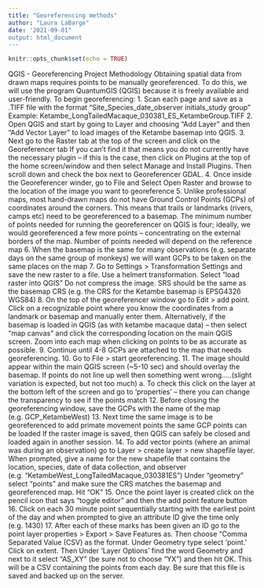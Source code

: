 ```yaml
---
title: "Georeferencing methods"
author: "Laura LaBarge"
date: '2021-09-01"
output: html_document
---
```


```r
knitr::opts_chunk$set(echo = TRUE)
```
QGIS - Georeferencing Project Methodology
Obtaining spatial data from drawn maps requires points to be manually georeferenced. To do this, we will use the program QuantumGIS (QGIS) because it is freely available and user-friendly.
To begin georeferencing:
1. Scan each page and save as a .TIFF file with the format “Site_Species_date_observer initials_study group” Example: Ketambe_LongTailedMacaque_030381_ES_KetambeGroup.TIFF
2. Open QGIS and start by going to Layer and choosing “Add Layer” and then “Add Vector Layer” to load images of the Ketambe basemap into QGIS.
3. Next go to the Raster tab at the top of the screen and click on the Georeferencer tab*
*If you can’t find it that means you do not currently have the necessary plugin – if this is the case, then click on Plugins at the top of the home screen/window and then select Manage and Install Plugins. Then scroll down and check the box next to Georeferencer GDAL.
4. Once inside the Georeferencer winder, go to File and Select Open Raster and browse to the location of the image you want to georeference
5. Unlike professional maps, most hand-drawn maps do not have Ground Control Points (GCPs) of coordinates around the corners. This means that trails or landmarks (rivers, camps etc) need to be georeferenced to a basemap. The minimum number of points needed for running the georeferencer on QGIS is four; ideally, we would georeferenced a few more points – concentrating on the external borders of the map. Number of points needed will depend on the reference map
6. When the basemap is the same for many observations (e.g. separate days on the same group of monkeys) we will want GCPs to be taken on the same places on the map
7. Go to Settings > Transformation Settings and save the new raster to a file. Use a helmert transformation. Select “load raster into QGIS” Do not compress the image. SRS should be the same as the basemap CRS (e.g. the CRS for the Ketambe basemap is EPSG4326 WGS84)
8. On the top of the georeferencer window go to Edit > add point. Click on a recognizable point where you know the coordinates from a landmark or basemap and manually enter them. Alternatively, if the basemap is loaded in QGIS (as with ketambe macaque data) – then select “map canvas” and click the corresponding location on the main QGIS screen. Zoom into each map when clicking on points to be as accurate as possible.
9. Continue until 4-8 GCPs are attached to the map that needs georeferencing.
10. Go to File > start georeferencing.
11. The image should appear within the main QGIS screen (~5-10 sec) and should overlay the basemap. If points do not line up well then something went wrong…..(slight variation is expected, but not too much)
a. To check this click on the layer at the bottom left of the screen and go to ‘properties’ – there you can change the transparency to see if the points match
12. Before closing the georeferencing window, save the GCPs with the name of the map (e.g. GCP_KetambeWest)
13. Next time the same image is to be georeferenced to add primate movement points the same GCP points can be loaded
If the raster image is saved, then QGIS can safely be closed and loaded again in another session.
14. To add vector points (where an animal was during an observation) go to Layer > create layer > new shapefile layer. When prompted, give a name for the new shapefile that contains the location, species, date of data collection, and observer (e.g. “KetambeWest_LongTailedMacaque_030381ES”) Under “geometry” select “points” and make sure the CRS matches the basemap and georeferenced map. Hit “OK”
15. Once the point layer is created click on the pencil icon that says “toggle editor” and then the add point feature button
16. Click on each 30 minute point sequentially starting with the earliest point of the day and when prompted to give an attribute ID give the time only (e.g. 1430)
17. After each of these marks has been given an ID go to the point layer properties > Export > Save Features as. Then choose “Comma Separated Value (CSV) as the format. Under Geometry type select ‘point.’ Click on extent. Then Under ‘Layer Options’ find the word Geometry and next to it select “AS_XY” (be sure not to choose “YX”) and then hit OK. This will be a CSV containing the points from each day. Be sure that this file is saved and backed up on the server.
